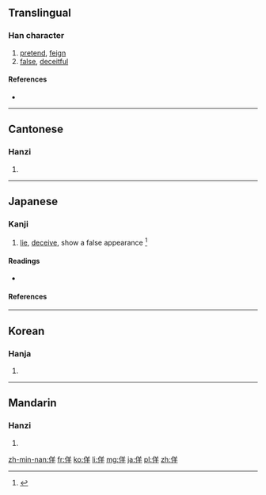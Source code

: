 ==Translingual==

===Han character===
{{Han char|rn=9|rad=人|as=06|sn=8|four=2825<sub>1</sub>|canj=人廿手 (OTQ)|ids=⿰[[亻]][[羊]]}}

# [[pretend]], [[feign]]
# [[false]], [[deceitful]]

====References====
* {{Han ref|kx=0100.130|dkj=00552|dj=0212.080|hdz=10153.020|uh=4F6F|ud=20335|bh=A8CB|bd=43211}}

----

==Cantonese==

===Hanzi===
{{yue-hanzi|jyut=[[jeong4]]|y=yeung4}}

# {{defn|lang=yue|sort=人06}}

----

==Japanese==

===Kanji===
{{ja-kanji|grade=|rs=人06}}

# [[lie]], [[deceive]], show a false appearance <ref name="gakken">{{cite-book||year=2002|author=Akiyasu Tōdō; et al|title=漢字源|ISBN=978-4053008893|passage=佯}}</ref>

====Readings====
* {{ja-readings|on=[[よう]] (yō)|kun=[[いつわる]] (itsuwaru)}}

====References====
<references/>

----

==Korean==

===Hanja===
{{ko-hanja|hangeul=양|rv=yang|mr=yang}}

# {{defn|lang=ko|sort=人06}}

----

==Mandarin==

===Hanzi===
{{cmn-hanzi|pin=[[yáng]] ([[yang2]])|wg=yang<sup>2</sup>}}

# {{defn|lang=cmn|sort=人06}}

[[zh-min-nan:佯]]
[[fr:佯]]
[[ko:佯]]
[[li:佯]]
[[mg:佯]]
[[ja:佯]]
[[pl:佯]]
[[zh:佯]]